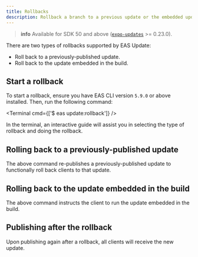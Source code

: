 ```yaml
---
title: Rollbacks
description: Rollback a branch to a previous update or the embedded update.
---
```



> **info** Available for SDK 50 and above ([`expo-updates`](/versions/latest/sdk/updates/) >= 0.23.0).

There are two types of rollbacks supported by EAS Update:

- Roll back to a previously-published update.
- Roll back to the update embedded in the build.

## Start a rollback

To start a rollback, ensure you have EAS CLI version `5.9.0` or above installed. Then, run the following command:

<Terminal cmd={['$ eas update:rollback']} />

In the terminal, an interactive guide will assist you in selecting the type of rollback and doing the rollback.

## Rolling back to a previously-published update

The above command re-publishes a previously-published update to functionally roll back clients to that update.

## Rolling back to the update embedded in the build

The above command instructs the client to run the update embedded in the build.

## Publishing after the rollback

Upon publishing again after a rollback, all clients will receive the new update.
